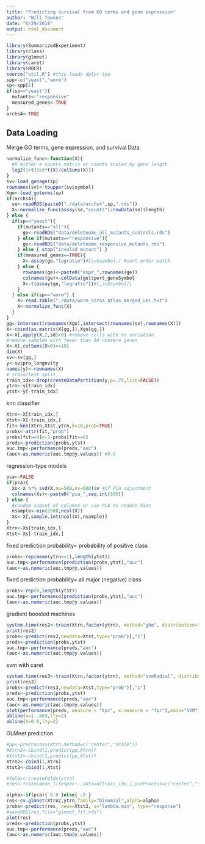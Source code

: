 ```yaml
---
title: "Predicting Survival from GO terms and gene expression"
author: "Will Townes"
date: "6/29/2018"
output: html_document
---
```


```r
library(SummarizedExperiment)
library(class)
library(glmnet)
library(caret)
library(ROCR)
source("util.R") #this loads dplyr too
spp<-c("yeast","worm")
sp<-spp[1]
if(sp=="yeast"){
  mutants<-"responsive"
  measured_genes<-TRUE
}
archs4<-TRUE
```

## Data Loading

Merge GO terms, gene expression, and survival Data

```r
normalize_func<-function(X){
  #X either a counts matrix or counts scaled by gene length
  log2(1+t(1e6*t(X)/colSums(X)))
}
sv<-load_genage(sp)
rownames(sv)<-toupper(sv$symbol)
Xgo<-load_goterms(sp)
if(archs4){
  se<-readRDS(paste0("./data/archs4",sp,".rds"))
  X<-normalize_func(assay(se,"counts")/rowData(se)$length)
} else {
  if(sp=="yeast"){
    if(mutants=="all"){
      ge<-readRDS("data/deleteome_all_mutants_controls.rds")
    } else if(mutants=="responsive"){
      ge<-readRDS("data/deleteome_responsive_mutants.rds")
    } else { stop("invalid mutant") }
    if(measured_genes==TRUE){
      X<-assay(ge,"logratio")#[sv$symbol,] #sort order match
    } else {
      rownames(ge)<-paste0("expr_",rownames(ge))
      colnames(ge)<-colData(ge)$pert_geneSymbol
      X<-t(assay(ge,"logratio"))#[,sv$symbol])
    }
  } else if(sp=="worm") {
    X<-read.table("./data/worm_scrna_atlas_merged_umi.txt")
    X<-normalize_func(X)
  }
}
gg<-intersect(rownames(Xgo),intersect(rownames(sv),rownames(X)))
X<-cbind(as.matrix(X[gg,]),Xgo[gg,])
X<-X[,apply(X,2,sd)>0] #remove cells with no variation
#remove samples with fewer than 10 nonzero genes
X<-X[,colSums(X>0)>=10]
dim(X)
sv<-sv[gg,]
y<-sv$pro_longevity
names(y)<-rownames(X)
# train/test split
train_idx<-drop(createDataPartition(y,p=.75,list=FALSE))
ytrn<-y[train_idx]
ytst<-y[-train_idx]
```

knn classifier

```r
Xtrn<-X[train_idx,]
Xtst<-X[-train_idx,]
fit<-knn(Xtrn,Xtst,ytrn,k=10,prob=TRUE)
probs<-attr(fit,"prob")
probs[fit==0]<-1-probs[fit==0]
preds<-prediction(probs,ytst)
auc.tmp<-performance(preds,"auc")
(auc<-as.numeric(auc.tmp@y.values)) #0.6
```

regression-type models

```r
pca<-FALSE
if(pca){
  Xs<-X %*% svd(X,nu=500,nv=500)$v #if PCA adjustment
  colnames(Xs)<-paste0("pca_",seq.int(500))
} else {
  #random subset of columns or use PCA to reduce dims
  nsample<-min(2500,ncol(X))
  Xs<-X[,sample.int(ncol(X),nsample)]
}
Xtrn<-Xs[train_idx,]
Xtst<-Xs[-train_idx,]
```

fixed prediction probability= probability of positive class

```r
probs<-rep(mean(ytrn==1),length(ytst))
auc.tmp<-performance(prediction(probs,ytst),"auc")
(auc<-as.numeric(auc.tmp@y.values))
```

fixed prediction probability= all major (negative) class

```r
probs<-rep(0,length(ytst))
auc.tmp<-performance(prediction(probs,ytst),"auc")
(auc<-as.numeric(auc.tmp@y.values)) 
```

gradient boosted machines

```r
system.time(res2<-train(Xtrn,factor(ytrn), method="gbm", distribution="bernoulli", preProcess=NULL, verbose=FALSE, metric="Kappa", trControl=trainControl("cv",5), tuneGrid=expand.grid(interaction.depth=c(1,2),n.trees=c(800,1600),shrinkage=.005,n.minobsinnode=10)))
print(res2)
probs<-predict(res2,newdata=Xtst,type="prob")[,"1"]
preds<-prediction(probs,ytst)
auc.tmp<-performance(preds,"auc")
(auc<-as.numeric(auc.tmp@y.values))
```

svm with caret
```r
system.time(res3<-train(Xtrn,factor(ytrn), method="svmRadial", distribution="bernoulli", preProcess=NULL, verbose=FALSE, metric="Kappa", trControl=trainControl("cv",5),prob.model=TRUE))
print(res3)
probs<-predict(res3,newdata=Xtst,type="prob")[,"1"]
preds<-prediction(probs,ytst)
auc.tmp<-performance(preds,"auc")
(auc<-as.numeric(auc.tmp@y.values))
plot(performance(preds, measure = "tpr", x.measure = "fpr"),main="SVM")
abline(v=1-.803,lty=2)
abline(h=0.6,lty=2)
```

GLMnet prediction

```r
#pp<-preProcess(Xtrn,method=c("center","scale"))
#Xtrn2<-cbind(1,predict(pp,Xtrn))
#Xtst2<-cbind(1,predict(pp,Xtst))
Xtrn2<-cbind(1,Xtrn)
Xtst2<-cbind(1,Xtst)

#folds<-createFolds(ytrn)
#res<-train(mean_lifespan~.,data=d[train_idx,],preProcess=c("center","scale"))

alpha<-if(pca){ 0.0 }else{ .9 }
res<-cv.glmnet(Xtrn2,ytrn,family="binomial",alpha=alpha)
probs<-predict(res, newx=Xtst2, s="lambda.min", type="response")
#saveRDS(res,file="glmnet_fit.rds")
plot(res)
preds<-prediction(probs,ytst)
auc.tmp<-performance(preds,"auc")
(auc<-as.numeric(auc.tmp@y.values))
```

